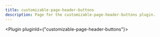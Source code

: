 ---
title: customizable-page-header-buttons
description: Page for the customizable-page-header-buttons plugin.
---


<Plugin pluginId={"customizable-page-header-buttons"}></Plugin>